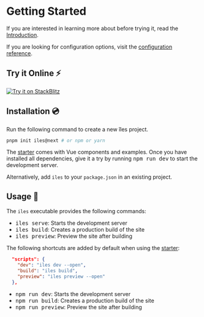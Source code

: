[introduction]: /guide/introduction
[configuration reference]: /config
[starter]: https://github.com/ElMassimo/create-iles

# Getting Started

If you are interested in learning more about <Iles/> before trying it, read the [Introduction].

If you are looking for configuration options, visit the [configuration reference].

## Try it Online ⚡️


<p>
  <a href="https://stackblitz.com/fork/iles?file=src%2Fcomponents%2FWelcome.vue" rel="noreferrer" target="_blank"><img src={stackblitzSrc} alt="Try it on StackBlitz"/></a>
</p>

## Installation 💿

Run the following command to create a new îles project.

```bash
pnpm init iles@next # or npm or yarn
```

The [starter] comes with Vue components and examples. Once you have installed
all dependencies, give it a try by running <kbd>npm run dev</kbd> to start the
development server.

Alternatively, add `iles` to your `package.json` in an existing project.

## Usage 🚀

The `iles` executable provides the following commands:

- <kbd>iles serve</kbd>: Starts the development server
- <kbd>iles build</kbd>: Creates a production build of the site
- <kbd>iles preview</kbd>: Preview the site after building

The following shortcuts are added by default when using the [starter]:

```json
  "scripts": {
    "dev": "iles dev --open",
    "build": "iles build",
    "preview": "iles preview --open"
  },
```

- <kbd>npm run dev</kbd>: Starts the development server
- <kbd>npm run build</kbd>: Creates a production build of the site
- <kbd>npm run preview</kbd>: Preview the site after building

<Contact/>
